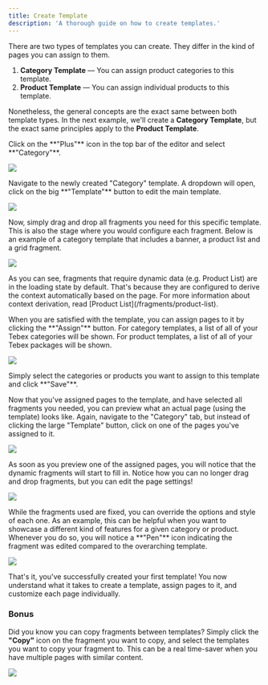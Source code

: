 ```yaml
---
title: Create Template
description: 'A thorough guide on how to create templates.'
---
```


There are two types of templates you can create. They differ in the kind of pages you can assign to them.

1. **Category Template** — You can assign product categories to this template. 
2. **Product Template** — You can assign individual products to this template.

Nonetheless, the general concepts are the exact same between both template types. In the next example, we'll create a **Category Template**, but the exact same principles apply to the **Product Template**.

<Steps>
  <Step title="Create Template">
    <p>Click on the **"Plus"** icon in the top bar of the editor and select **"Category"**.</p>
    <Frame>
      <img src="/images/editor/sitemap/create.png" />
    </Frame>
  </Step>
  <Step title="Edit Template">
    <p>Navigate to the newly created "Category" template. A dropdown will open, click on the big **"Template"** button to edit the main template.</p>
    <Frame>
      <img src="/images/editor/sitemap/edit-template.png" />
    </Frame>
    <p>Now, simply drag and drop all fragments you need for this specific template. This is also the stage where you would configure each fragment. Below is an example of a category template that includes a banner, a product list and a grid fragment.</p>
    <Frame>
      <img src="/images/editor/sitemap/edit-template-example.png" />
    </Frame>
    <p>As you can see, fragments that require dynamic data (e.g. Product List) are in the loading state by default. That's because they are configured to derive the context automatically based on the page. For more information about context derivation, read [Product List](/fragments/product-list).</p>
  </Step>
  <Step title="Assign Pages">
    <p>When you are satisfied with the template, you can assign pages to it by clicking the **"Assign"** button. For category templates, a list of all of your Tebex categories will be shown. For product templates, a list of all of your Tebex packages will be shown.</p>
    <Frame>
      <img src="/images/editor/sitemap/assign-pages.png" />
    </Frame>
    <p>Simply select the categories or products you want to assign to this template and click **"Save"**.</p>
  </Step>
  <Step title="Edit Pages">
    <p>Now that you've assigned pages to the template, and have selected all fragments you needed, you can preview what an actual page (using the template) looks like. Again, navigate to the "Category" tab, but instead of clicking the large "Template" button, click on one of the pages you've assigned to it.</p>
    <Frame>
      <img src="/images/editor/sitemap/view-template-page.png" />
    </Frame>
    <p>As soon as you preview one of the assigned pages, you will notice that the dynamic fragments will start to fill in. Notice how you can no longer drag and drop fragments, but you can edit the page settings!</p>
    <Frame>
      <img src="/images/editor/sitemap/view-template-page-example.png" />
    </Frame>
    <p>While the fragments used are fixed, you can override the options and style of each one. As an example, this can be helpful when you want to showcase a different kind of features for a given category or product. Whenever you do so, you will notice a **"Pen"** icon indicating the fragment was edited compared to the overarching template.</p>
    <Frame>
      <img src="/images/editor/sitemap/view-template-page-options.png" />
    </Frame>
  </Step>
</Steps>

That's it, you've successfully created your first template! You now understand what it takes to create a template, assign pages to it, and customize each page individually.

### Bonus
Did you know you can copy fragments between templates? Simply click the **"Copy"** icon on the fragment you want to copy, and select the templates you want to copy your fragment to. This can be a real time-saver when you have multiple pages with similar content.

<Frame>
  <img src="/images/editor/sitemap/copy-fragment.png" style={{ borderRadius: ".5rem"}} />
</Frame>